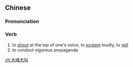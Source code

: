 ==Chinese==
{{zh-forms|type=112}}

===Pronunciation===
{{zh-pron
|m=dàhǎndàjiào
|cat=v
}}

===Verb===
{{zh-verb}}

# to [[shout]] at the top of one's voice, to [[scream]] loudly, to [[yell]]
# to conduct vigorous propaganda

[[zh:大喊大叫]]